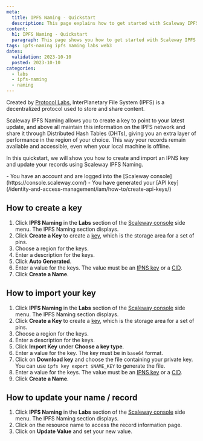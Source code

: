 ```yaml
---
meta:
  title: IPFS Naming - Quickstart
  description: This page explains how to get started with Scaleway IPFS Naming.
content:
  h1: IPFS Naming - Quickstart
  paragraph: This page shows you how to get started with Scaleway IPFS Naming.
tags: ipfs-naming ipfs naming labs web3
dates:
  validation: 2023-10-10
  posted: 2023-10-10
categories:
  - labs
  - ipfs-naming
  - naming
---
```


Created by [Protocol Labs](https://protocol.ai/), InterPlanetary File System (IPFS) is a decentralized protocol used to store and share content.

Scaleway IPFS Naming allows you to create a key to point to your latest update, and above all maintain this information on the IPFS network and share it through Distributed Hash Tables (DHTs), giving you an extra layer of performance in the region of your choice. This way your records remain available and accessible, even when your local machine is offline.

In this quickstart, we will show you how to create and import an IPNS key and update your records using Scaleway IPFS Naming.

<Macro id="iam-requirements" />

<Message type="requirement">
    - You have an account and are logged into the [Scaleway console](https://console.scaleway.com/)
    - You have generated your [API key](/identity-and-access-management/iam/how-to/create-api-keys/)
</Message>

## How to create a key

1. Click **IPFS Naming** in the **Labs** section of the [Scaleway console](https://console.scaleway.com) side menu. The IPFS Naming section displays.
2. Click **Create a Key** to create a [key](/labs/ipfs-naming/concepts/#name), which is the storage area for a set of pins.
3. Choose a region for the keys.
4. Enter a description for the keys.
5. Click **Auto Generated**.
6. Enter a value for the keys.
    <Message type="note">
      The value must be an [IPNS key](/labs/ipfs-naming/concepts/#name) or a [CID](/ipfs-naming/concepts/#content-identifier-(cid)).
    </Message>
7. Click **Create a Name**.

## How to import your key

1. Click **IPFS Naming** in the **Labs** section of the [Scaleway console](https://console.scaleway.com) side menu. The IPFS Naming section displays.
2. Click **Create a Key** to create a [key](/labs/ipfs-naming/concepts/#name), which is the storage area for a set of pins.
3. Choose a region for the keys.
4. Enter a description for the keys.
5. Click **Import Key** under **Choose a key type**.
6. Enter a value for the key.
    <Message type="important">
      The key must be in `base64` format.
    </Message>
7. Click on **Download key** and choose the file containing your private key.
    <Message type="note">
      You can use `ipfs key export $NAME_KEY` to generate the file.
    </Message>
8. Enter a value for the keys.
    <Message type="note">
      The value must be an [IPNS key](/labs/ipfs-naming/concepts/#name) or a [CID](/ipfs-naming/concepts/#content-identifier-(cid)).
    </Message>
9. Click **Create a Name**.


## How to update your name / record

1. Click **IPFS Naming** in the **Labs** section of the [Scaleway console](https://console.scaleway.com) side menu. The IPFS Naming section displays.
2. Click on the resource name to access the record information page.
3. Click on **Update Value** and set your new value.
